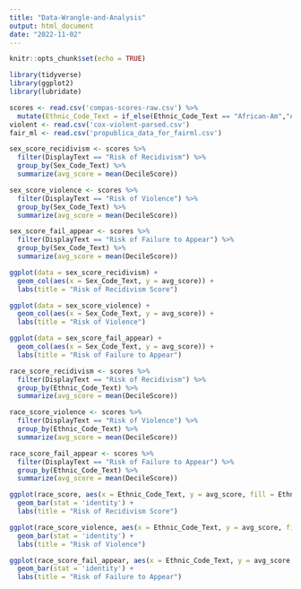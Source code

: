 ```yaml
---
title: "Data-Wrangle-and-Analysis"
output: html_document
date: "2022-11-02"
---
```


```r
knitr::opts_chunk$set(echo = TRUE)
```

```r
library(tidyverse)
library(ggplot2)
library(lubridate)
```

```r
scores <- read.csv('compas-scores-raw.csv') %>%
  mutate(Ethnic_Code_Text = if_else(Ethnic_Code_Text == "African-Am","African-American", Ethnic_Code_Text))
violent <- read.csv('cox-violent-parsed.csv')
fair_ml <- read.csv('propublica_data_for_fairml.csv')
```

```r
sex_score_recidivism <- scores %>%
  filter(DisplayText == "Risk of Recidivism") %>%
  group_by(Sex_Code_Text) %>%
  summarize(avg_score = mean(DecileScore))

sex_score_violence <- scores %>%
  filter(DisplayText == "Risk of Violence") %>%
  group_by(Sex_Code_Text) %>%
  summarize(avg_score = mean(DecileScore))

sex_score_fail_appear <- scores %>%
  filter(DisplayText == "Risk of Failure to Appear") %>%
  group_by(Sex_Code_Text) %>%
  summarize(avg_score = mean(DecileScore))
```

```r
ggplot(data = sex_score_recidivism) +
  geom_col(aes(x = Sex_Code_Text, y = avg_score)) +
  labs(title = "Risk of Recidivism Score")

ggplot(data = sex_score_violence) +
  geom_col(aes(x = Sex_Code_Text, y = avg_score)) +
  labs(title = "Risk of Violence")

ggplot(data = sex_score_fail_appear) +
  geom_col(aes(x = Sex_Code_Text, y = avg_score)) +
  labs(title = "Risk of Failure to Appear")
```

```r
race_score_recidivism <- scores %>%
  filter(DisplayText == "Risk of Recidivism") %>%
  group_by(Ethnic_Code_Text) %>%
  summarize(avg_score = mean(DecileScore))

race_score_violence <- scores %>%
  filter(DisplayText == "Risk of Violence") %>%
  group_by(Ethnic_Code_Text) %>%
  summarize(avg_score = mean(DecileScore))

race_score_fail_appear <- scores %>%
  filter(DisplayText == "Risk of Failure to Appear") %>%
  group_by(Ethnic_Code_Text) %>%
  summarize(avg_score = mean(DecileScore))
```

``` r
ggplot(race_score, aes(x = Ethnic_Code_Text, y = avg_score, fill = Ethnic_Code_Text)) +
  geom_bar(stat = 'identity') +
  labs(title = "Risk of Recidivism Score")

ggplot(race_score_violence, aes(x = Ethnic_Code_Text, y = avg_score, fill = Ethnic_Code_Text)) +
  geom_bar(stat = 'identity') +
  labs(title = "Risk of Violence")

ggplot(race_score_fail_appear, aes(x = Ethnic_Code_Text, y = avg_score, fill = Ethnic_Code_Text)) +
  geom_bar(stat = 'identity') +
  labs(title = "Risk of Failure to Appear")
```
